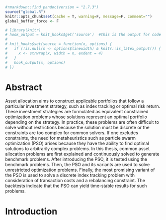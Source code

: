```r
#rmarkdown::find_pandoc(version = "2.7.3")
source("global.R")
knitr::opts_chunk$set(cache = T, warning=F, message=F, comment="")
global_buffer_force <- F

# library(knitr)
# hook_output = knit_hooks$get('source')  #this is the output for code
# 
# knit_hooks$set(source = function(x, options) {
#   if (!is.null(n <- options$linewidth) & knitr::is_latex_output()) {
#     x <- strwrap(x, width = n, exdent = 4)
#   }
#   hook_output(x, options)
# })
```


# Abstract {-}
Asset allocation aims to construct applicable portfolios that follow a particular investment strategy, such as index tracking or optimal risk return. These investment strategies are formulated as equivalent constrained optimization problems whose solutions represent an optimal portfolio depending on the strategy. In practice, these problems are often difficult to solve without restrictions because the solution must be discrete or the constraints are too complex for common solvers. If one excludes constraints, the need for metaheuristics such as particle swarm optimization (PSO) arises because they have the ability to find optimal solutions to arbitrarily complex problems. In this thesis, common asset allocation problems are first explained and continuously solved to generate benchmark problems. After introducing the PSO, it is tested using the benchmark problems. Then, the PSO and its variants are used to solve unrestricted optimization problems. Finally, the most promising variant of the PSO is used to solve a discrete index tracking problem with consideration of transaction costs and a rebalancing constraint. The backtests indicate that the PSO can yield time-stable results for such problems.

# Introduction


